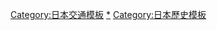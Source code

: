 {{Navbox
|name = 東海道
|navbar = plain
|bodystyle = background-color:#FFFFFF; width:92%;
|title = [[東海道五十三次]]
|list1 =（[[江戶]]、[[日本橋 (東京都中央區)|日本橋]]）- [[品川宿|品川]] - [[川崎宿|川崎]] - [[神奈川宿|神奈川]] - [[保土谷宿|程谷]] - [[戶塚宿|戶塚]] - [[藤澤宿|藤澤]] - [[平塚宿|平塚]] - [[大磯宿|大磯]] - [[小田原宿|小田原]] - [[箱根宿|箱根]] - [[三島宿|三島]] - [[沼津宿|沼津]] - [[原宿 (東海道)|原]] - [[吉原宿|吉原]] - [[蒲原宿|蒲原]] - [[由比宿|由比]] - [[興津宿|興津]] - [[江尻宿|江尻]] - [[府中宿|府中]] - [[鞠子宿|鞠子]] - [[岡部宿|岡部]] - [[藤枝宿|藤枝]] - [[島田宿|島田]] - [[金谷宿|金谷]] - [[日坂宿|日坂]] - [[掛川宿|掛川]] - [[袋井宿|袋井]] - [[見附宿|見附]] - [[濱松宿|濱松]] - [[舞阪宿|舞阪]] - [[新居宿|新居]] - [[白須賀宿|白須賀]] - [[二川宿|二川]] - [[吉田宿|吉田]] - [[御油宿|御油]] - [[赤坂宿 (東海道)|赤坂]] - [[藤川宿|藤川]] - [[岡崎宿|岡崎]] - [[池鯉鮒宿|池鯉鮒]] - [[鳴海宿|鳴海]] - [[宮宿|宮]] - [[桑名宿|桑名]] - [[四日市宿|四日市]] - [[石藥師宿|石藥師]] - [[庄野宿|庄野]] - [[龜山宿|龜山]] - [[關宿|關]] - [[坂下宿|坂下]] - [[土山宿|土山]] - [[水口宿|水口]] - [[石部宿|石部]] - [[草津宿|草津]] - [[大津宿|大津]] - （[[京都|京]]、[[三條大橋]]）<br>

東海道五十七次延伸路段：[[京街道]]（[[京街道 (大坂街道)|大坂街道]]）- [[伏見宿 (京街道)|伏見]] - [[淀宿|淀]] - [[枚方宿|枚方]] - [[守口宿|守口]] -（[[大阪市|大坂]]、[[高麗橋]]）
}}<noinclude>
[[Category:日本交通模板]]
[[Category:東海道|*]]
[[Category:日本歷史模板]]
</noinclude>